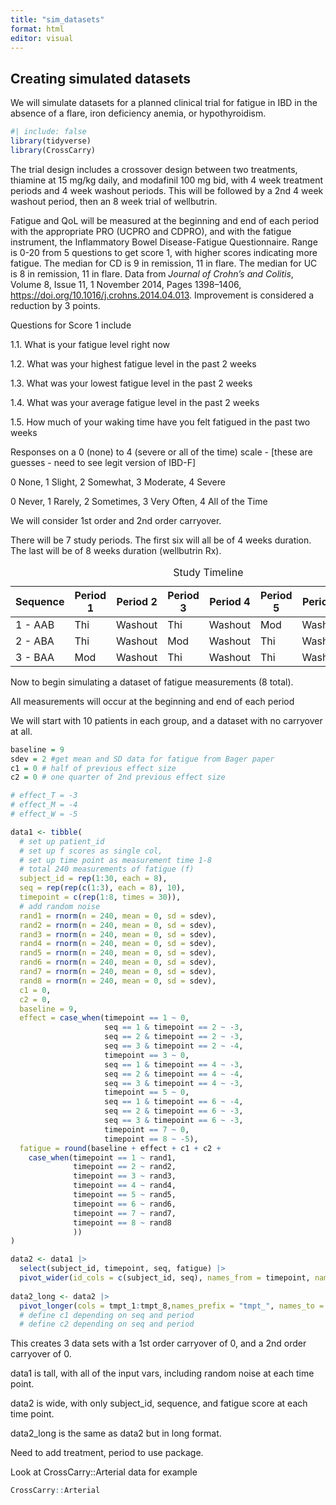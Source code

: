 ```yaml
---
title: "sim_datasets"
format: html
editor: visual
---
```


## Creating simulated datasets

We will simulate datasets for a planned clinical trial for fatigue in IBD in the absence of a flare, iron deficiency anemia, or hypothyroidism.

```r
#| include: false
library(tidyverse)
library(CrossCarry)
```

The trial design includes a crossover design between two treatments, thiamine at 15 mg/kg daily, and modafinil 100 mg bid, with 4 week treatment periods and 4 week washout periods. This will be followed by a 2nd 4 week washout period, then an 8 week trial of wellbutrin.

Fatigue and QoL will be measured at the beginning and end of each period with the appropriate PRO (UCPRO and CDPRO), and with the fatigue instrument, the Inflammatory Bowel Disease-Fatigue Questionnaire. Range is 0-20 from 5 questions to get score 1, with higher scores indicating more fatigue. The median for CD is 9 in remission, 11 in flare. The median for UC is 8 in remission, 11 in flare. Data from *Journal of Crohn's and Colitis*, Volume 8, Issue 11, 1 November 2014, Pages 1398–1406, <https://doi.org/10.1016/j.crohns.2014.04.013>. Improvement is considered a reduction by 3 points.

Questions for Score 1 include

1.1. What is your fatigue level right now

1.2. What was your highest fatigue level in the past 2 weeks

1.3. What was your lowest fatigue level in the past 2 weeks

1.4. What was your average fatigue level in the past 2 weeks

1.5. How much of your waking time have you felt fatigued in the past two weeks

Responses on a 0 (none) to 4 (severe or all of the time) scale - \[these are guesses - need to see legit version of IBD-F\]

0 None, 1 Slight, 2 Somewhat, 3 Moderate, 4 Severe

0 Never, 1 Rarely, 2 Sometimes, 3 Very Often, 4 All of the Time

We will consider 1st order and 2nd order carryover.

There will be 7 study periods. The first six will all be of 4 weeks duration. The last will be of 8 weeks duration (wellbutrin Rx).

| Sequence | Period 1 | Period 2 | Period 3 | Period 4 | Period 5 | Period 6 | Period 7   |
|---------|---------|---------|---------|---------|---------|---------|---------|
| 1 - AAB  | Thi      | Washout  | Thi      | Washout  | Mod      | Washout  | Wellbutrin |
| 2 - ABA  | Thi      | Washout  | Mod      | Washout  | Thi      | Washout  | Wellbutrin |
| 3 - BAA  | Mod      | Washout  | Thi      | Washout  | Thi      | Washout  | Wellbutrin |

: Study Timeline

Now to begin simulating a dataset of fatigue measurements (8 total).

All measurements will occur at the beginning and end of each period

We will start with 10 patients in each group, and a dataset with no carryover at all.

```r

baseline = 9
sdev = 2 #get mean and SD data for fatigue from Bager paper
c1 = 0 # half of previous effect size
c2 = 0 # one quarter of 2nd previous effect size 

# effect_T = -3
# effect_M = -4
# effect_W = -5

data1 <- tibble(
  # set up patient_id
  # set up f scores as single col, 
  # set up time point as measurement time 1-8
  # total 240 measurements of fatigue (f)
  subject_id = rep(1:30, each = 8),
  seq = rep(rep(c(1:3), each = 8), 10),
  timepoint = c(rep(1:8, times = 30)),
  # add random noise
  rand1 = rnorm(n = 240, mean = 0, sd = sdev),
  rand2 = rnorm(n = 240, mean = 0, sd = sdev),
  rand3 = rnorm(n = 240, mean = 0, sd = sdev),
  rand4 = rnorm(n = 240, mean = 0, sd = sdev),
  rand5 = rnorm(n = 240, mean = 0, sd = sdev),
  rand6 = rnorm(n = 240, mean = 0, sd = sdev),
  rand7 = rnorm(n = 240, mean = 0, sd = sdev),
  rand8 = rnorm(n = 240, mean = 0, sd = sdev),
  c1 = 0,
  c2 = 0,
  baseline = 9,
  effect = case_when(timepoint == 1 ~ 0,
                     seq == 1 & timepoint == 2 ~ -3,
                     seq == 2 & timepoint == 2 ~ -3,
                     seq == 3 & timepoint == 2 ~ -4,
                     timepoint == 3 ~ 0,
                     seq == 1 & timepoint == 4 ~ -3,
                     seq == 2 & timepoint == 4 ~ -4,
                     seq == 3 & timepoint == 4 ~ -3,
                     timepoint == 5 ~ 0,
                     seq == 1 & timepoint == 6 ~ -4,
                     seq == 2 & timepoint == 6 ~ -3,
                     seq == 3 & timepoint == 6 ~ -3,
                     timepoint == 7 ~ 0, 
                     timepoint == 8 ~ -5),
  fatigue = round(baseline + effect + c1 + c2 +
    case_when(timepoint == 1 ~ rand1,
              timepoint == 2 ~ rand2,
              timepoint == 3 ~ rand3,
              timepoint == 4 ~ rand4,
              timepoint == 5 ~ rand5,
              timepoint == 6 ~ rand6,
              timepoint == 7 ~ rand7,
              timepoint == 8 ~ rand8
              ))
)

data2 <- data1 |> 
  select(subject_id, timepoint, seq, fatigue) |> 
  pivot_wider(id_cols = c(subject_id, seq), names_from = timepoint, names_prefix = "tmpt_", values_from = fatigue)
 
data2_long <- data2 |> 
  pivot_longer(cols = tmpt_1:tmpt_8,names_prefix = "tmpt_", names_to = "timepoint", values_to = "fatigue")
  # define c1 depending on seq and period
  # define c2 depending on seq and period

```

This creates 3 data sets with a 1st order carryover of 0, and a 2nd order carryover of 0.

data1 is tall, with all of the input vars, including random noise at each time point.

data2 is wide, with only subject_id, sequence, and fatigue score at each time point.

data2_long is the same as data2 but in long format.

Need to add treatment, period to use package.

Look at CrossCarry::Arterial data for example

```r
CrossCarry::Arterial 
```
